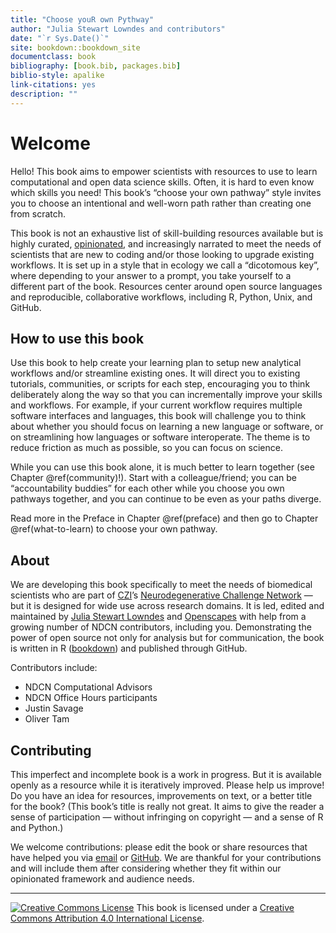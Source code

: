 ```yaml
--- 
title: "Choose youR own Pythway"
author: "Julia Stewart Lowndes and contributors"
date: "`r Sys.Date()`"
site: bookdown::bookdown_site
documentclass: book
bibliography: [book.bib, packages.bib]
biblio-style: apalike
link-citations: yes
description: ""
---
```


# Welcome {#welcome}

Hello! This book aims to empower scientists with resources to use to learn computational and open data science skills. Often, it is hard to even know which skills you need! This book's "choose your own pathway" style invites you to choose an intentional and well-worn path rather than creating one from scratch.

This book is not an exhaustive list of skill-building resources available but is highly curated, [opinionated](https://peerj.com/preprints/3210/), and increasingly narrated to meet the needs of scientists that are new to coding and/or those looking to upgrade existing workflows. It is set up in a style that in ecology we call a "dicotomous key", where depending to your answer to a prompt, you take yourself to a different part of the book. Resources center around open source languages and reproducible, collaborative workflows, including R, Python, Unix, and GitHub.

```{=html}
<!---

--->
```
## How to use this book

Use this book to help create your learning plan to setup new analytical workflows and/or streamline existing ones. It will direct you to existing tutorials, communities, or scripts for each step, encouraging you to think deliberately along the way so that you can incrementally improve your skills and workflows. For example, if your current workflow requires multiple software interfaces and languages, this book will challenge you to think about whether you should focus on learning a new language or software, or on streamlining how languages or software interoperate. The theme is to reduce friction as much as possible, so you can focus on science.

While you can use this book alone, it is much better to learn together (see Chapter \@ref(community)!). Start with a colleague/friend; you can be "accountability buddies" for each other while you choose you own pathways together, and you can continue to be even as your paths diverge.

Read more in the Preface in Chapter \@ref(preface) and then go to Chapter \@ref(what-to-learn) to choose your own pathway.

## About

We are developing this book specifically to meet the needs of biomedical scientists who are part of [CZI](https://chanzuckerberg.com/)'s [Neurodegenerative Challenge Network](https://medium.com/@cziscience/a-new-approach-to-solving-neurodegeneration-2aa50654ed04) --- but it is designed for wide use across research domains. It is led, edited and maintained by [Julia Stewart Lowndes](http://jules32.github.io) and [Openscapes](https://openscapes.org) with help from a growing number of NDCN contributors, including you. <!---supported by CZI---> Demonstrating the power of open source not only for analysis but for communication, the book is written in R ([bookdown](https://bookdown.org/yihui/bookdown/)) and published through GitHub.

Contributors include:

-   NDCN Computational Advisors
-   NDCN Office Hours participants
-   Justin Savage
-   Oliver Tam

## Contributing

This imperfect and incomplete book is a work in progress. But it is available openly as a resource while it is iteratively improved. Please help us improve! Do you have an idea for resources, improvements on text, or a better title for the book? (This book's title is really not great. It aims to give the reader a sense of participation --- without infringing on copyright --- and a sense of R and Python.)

We welcome contributions: please edit the book or share resources that have helped you via [email](mailto:openscapes@nceas.ucsb.edu) or [GitHub](https://github.com/openscapes/cyop). We are thankful for your contributions and will include them after considering whether they fit within our opinionated framework and audience needs.

------------------------------------------------------------------------

<a rel='license' href='http://creativecommons.org/licenses/by/4.0/'>![Creative Commons License](https://i.creativecommons.org/l/by/4.0/88x31.png){style="border-width:0"}</a> This book is licensed under a <a rel='license' href='http://creativecommons.org/licenses/by/4.0/'>Creative Commons Attribution 4.0 International License</a>.

```{=html}
<!---
https://github.com/rstudio/bookdown-demo/blob/master/01-intro.Rmd: 

You can label chapter and section titles using `{#label}` after them, e.g., we can reference Chapter \@ref(intro). If you do not manually label them, there will be automatic labels anyway, e.g., Chapter \@ref(methods).


Do you want to learn R or Python? 
Do you know why? 

- R (go to Ch. Y)
- Python (go to Ch Y)
- Unix (go to 
--->
```
```{=html}
<!---

Hello! This is a course taught by Dr. Julie Stewart Lowndes and Dr. Allison Horst at the RStudio Conference: January 27-28 in San Francisco, California. 

This course is for Excel users who want to add or integrate R and RStudio into their existing data analysis toolkit. It is a friendly intro to becoming a modern R user, full of tidyverse, RMarkdown, GitHub, collaboration & reproducibility. 


This book is written to be used as a reference, to teach, or as self-paced learning. And also, awesomely, it’s created with the same tools and practices we will be talking about: R and RStudio — specifically [bookdown](https://bookdown.org/yihui/bookdown/) — and GitHub. It is being fine-tuned but the most recent version is always available: 

**This book**: <https://rstudio-conf-2020.github.io/r-for-excel/>  
**Book GitHub repo**: <https://github.com/rstudio-conf-2020/r-for-excel>  
**Accompanying slides**: [Google Slides](https://docs.google.com/presentation/d/1w9cVzEsdbyZ6vay4UnoTvTWd9t-AO_x06HoVzgAiSFE/edit?usp=sharing)  


--->
```
